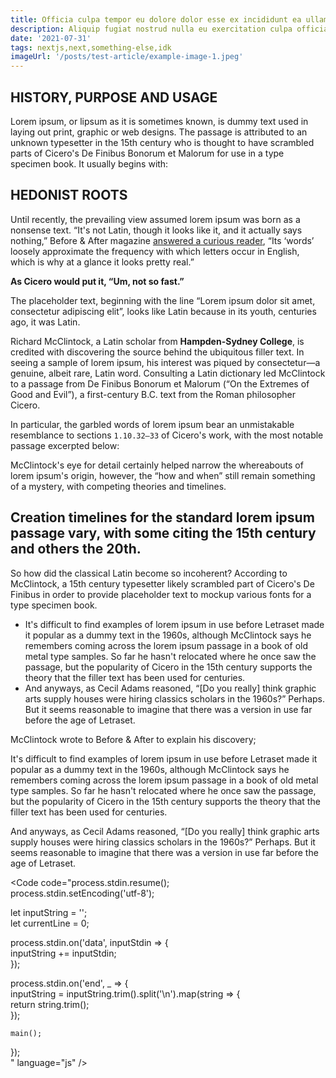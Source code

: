 ---
title: Officia culpa tempor eu dolore dolor esse ex incididunt ea ullamco mollit occaecat cupidatat irure.
description: Aliquip fugiat nostrud nulla eu exercitation culpa officia irure dolor elit eu duis. Irure exercitation ex ad id anim fugiat mollit magna et. Proident magna exercitation amet irure est anim dolore. Sint reprehenderit ullamco aliquip dolor veniam exercitation excepteur ex cupidatat aute fugiat dolore minim. Labore reprehenderit duis nostrud eu dolore consequat sit tempor nisi irure elit dolore irure culpa. Duis ea do quis magna adipisicing laboris officia Lorem pariatur. Deserunt ex cillum incididunt id esse ipsum.
date: '2021-07-31'
tags: nextjs,next,something-else,idk
imageUrl: '/posts/test-article/example-image-1.jpeg'
---

## HISTORY, PURPOSE AND USAGE

Lorem ipsum, or lipsum as it is sometimes known, is dummy text used in laying out print, graphic or web designs. The passage is attributed to an unknown typesetter in the 15th century who is thought to have scrambled parts of Cicero's De Finibus Bonorum et Malorum for use in a type specimen book. It usually begins with:

<Quote
  content="Lorem ipsum dolor sit amet, consectetur adipiscing elit, sed do eiusmod tempor incididunt ut labore et dolore magna aliqua."
  author="Cicero"
  cite="https://loremipsum.io/"
/>

## HEDONIST ROOTS

Until recently, the prevailing view assumed lorem ipsum was born as a nonsense text. “It's not Latin, though it looks like it, and it actually says nothing,” Before & After magazine [answered a curious reader](https://www.straightdope.com/columns/read/2290/what-does-the-filler-text-lorem-ipsum-mean/), “Its ‘words’ loosely approximate the frequency with which letters occur in English, which is why at a glance it looks pretty real.”

**As Cicero would put it, “Um, not so fast.”**

The placeholder text, beginning with the line “Lorem ipsum dolor sit amet, consectetur adipiscing elit”, looks like Latin because in its youth, centuries ago, it was Latin.

Richard McClintock, a Latin scholar from **Hampden-Sydney College**, is credited with discovering the source behind the ubiquitous filler text. In seeing a sample of lorem ipsum, his interest was piqued by consectetur—a genuine, albeit rare, Latin word. Consulting a Latin dictionary led McClintock to a passage from De Finibus Bonorum et Malorum (“On the Extremes of Good and Evil”), a first-century B.C. text from the Roman philosopher Cicero.

In particular, the garbled words of lorem ipsum bear an unmistakable resemblance to sections `1.10.32–33` of Cicero's work, with the most notable passage excerpted below:

<Quote content="Neque porro quisquam est, qui dolorem ipsum quia dolor sit amet, consectetur, adipisci velit, sed quia non numquam eius modi tempora incidunt ut labore et dolore magnam aliquam quaerat voluptatem." />

McClintock's eye for detail certainly helped narrow the whereabouts of lorem ipsum's origin, however, the “how and when” still remain something of a mystery, with competing theories and timelines.

## Creation timelines for the standard lorem ipsum passage vary, with some citing the 15th century and others the 20th.

So how did the classical Latin become so incoherent? According to McClintock, a 15th century typesetter likely scrambled part of Cicero's De Finibus in order to provide placeholder text to mockup various fonts for a type specimen book.

- It's difficult to find examples of lorem ipsum in use before Letraset made it popular as a dummy text in the 1960s, although McClintock says he remembers coming across the lorem ipsum passage in a book of old metal type samples. So far he hasn't relocated where he once saw the passage, but the popularity of Cicero in the 15th century supports the theory that the filler text has been used for centuries.
- And anyways, as Cecil Adams reasoned, “[Do you really] think graphic arts supply houses were hiring classics scholars in the 1960s?” Perhaps. But it seems reasonable to imagine that there was a version in use far before the age of Letraset.

McClintock wrote to Before & After to explain his discovery;

<ArticleImage src="/posts/test-article/example-image-2.png" />

It's difficult to find examples of lorem ipsum in use before Letraset made it popular as a dummy text in the 1960s, although McClintock says he remembers coming across the lorem ipsum passage in a book of old metal type samples. So far he hasn't relocated where he once saw the passage, but the popularity of Cicero in the 15th century supports the theory that the filler text has been used for centuries.

And anyways, as Cecil Adams reasoned, “[Do you really] think graphic arts supply houses were hiring classics scholars in the 1960s?” Perhaps. But it seems reasonable to imagine that there was a version in use far before the age of Letraset.

<Code
  code="process.stdin.resume();  
process.stdin.setEncoding('utf-8');  
  
let inputString = '';  
let currentLine = 0;  
  
process.stdin.on('data', inputStdin => {  
    inputString += inputStdin;  
});  
  
process.stdin.on('end', _ => {  
    inputString = inputString.trim().split('\n').map(string => {  
        return string.trim();  
    });  
      
    main();      
});  
"
  language="js"
/>
